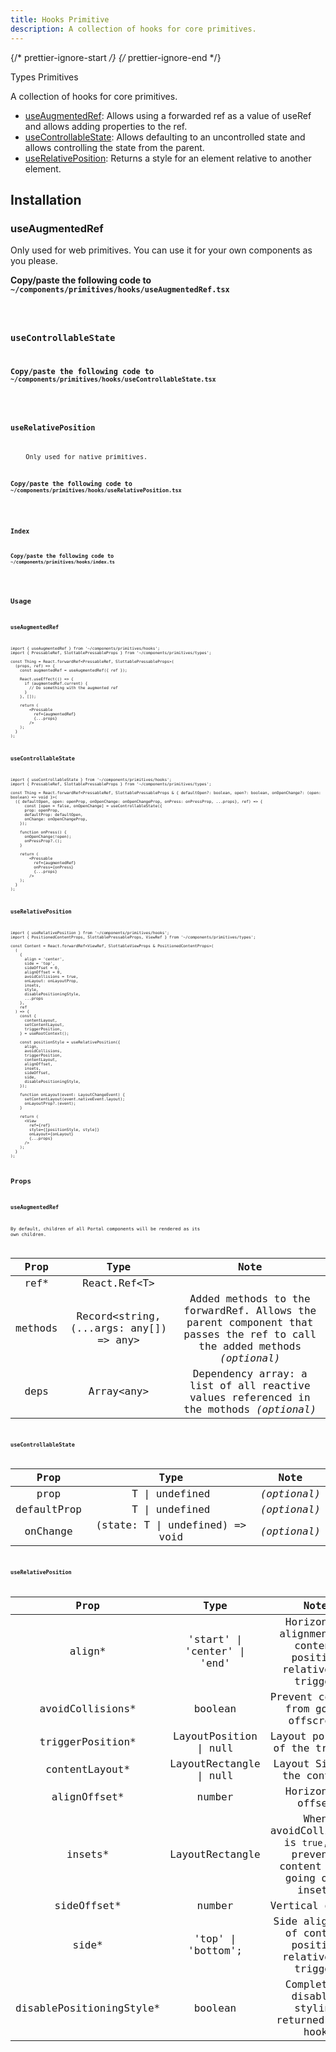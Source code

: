 ```yaml
---
title: Hooks Primitive
description: A collection of hooks for core primitives.
---
```


{/* prettier-ignore-start */}
{/* prettier-ignore-end */}


<LinkButton href="/primitives/types">
  Types Primitives
</LinkButton>

<br />

A collection of hooks for core primitives.

<Card title="Hooks">

- [useAugmentedRef](#useaugmentedref): Allows using a forwarded ref as a value of useRef and allows adding properties to the ref.
- [useControllableState](#usecontrollablestate): Allows defaulting to an uncontrolled state and allows controlling the state from the parent.
- [useRelativePosition](#userelativeposition): Returns a style for an element relative to another element.

</Card>

## Installation

### useAugmentedRef

<Aside>
    Only used for web primitives. You can use it for your own components as you please.
</Aside>

**Copy/paste the following code to  `~/components/primitives/hooks/useAugmentedRef.tsx`**

<Code code={importedUseAugmentedRefCode} lang="tsx" title="~/components/primitives/hooks/useAugmentedRef.tsx" />

### useControllableState

**Copy/paste the following code to  `~/components/primitives/hooks/useControllableState.tsx`**

<Code code={importedUseControllableStateCode} lang="tsx" title="~/components/primitives/hooks/useControllableState.tsx" />

### useRelativePosition

<Aside>
    Only used for native primitives.
</Aside>

**Copy/paste the following code to  `~/components/primitives/hooks/useRelativePosition.tsx`**

<Code code={importedUseRelativePositionCode} lang="tsx" title="~/components/primitives/hooks/useRelativePosition.tsx" />

### Index

**Copy/paste the following code to  `~/components/primitives/hooks/index.ts`**

<Code code={importedIndexCode} lang="ts" title="~/components/primitives/hooks/index.ts" />

## Usage

### useAugmentedRef

```tsx
import { useAugmentedRef } from '~/components/primitives/hooks';
import { PressableRef, SlottablePressableProps } from '~/components/primitives/types';

const Thing = React.forwardRef<PressableRef, SlottablePressableProps>(
  (props, ref) => {
    const augmentedRef = useAugmentedRef({ ref });

    React.useEffect(() => {
      if (augmentedRef.current) {
        // Do something with the augmented ref
      }
    }, []);
    
    return (
        <Pressable
          ref={augmentedRef}
          {...props}
        />
    );
  }
);
```

### useControllableState

```tsx
import { useControllableState } from '~/components/primitives/hooks';
import { PressableRef, SlottablePressableProps } from '~/components/primitives/types';

const Thing = React.forwardRef<PressableRef, SlottablePressableProps & { defaultOpen?: boolean, open?: boolean, onOpenChange?: (open: boolean) => void }>(
  ({ defaultOpen, open: openProp, onOpenChange: onOpenChangeProp, onPress: onPressProp, ...props}, ref) => {
      const [open = false, onOpenChange] = useControllableState({
      prop: openProp,
      defaultProp: defaultOpen,
      onChange: onOpenChangeProp,
    });

    function onPress() {
      onOpenChange(!open);
      onPressProp?.();
    }
    
    return (
        <Pressable
          ref={augmentedRef}
          onPress={onPress}
          {...props}
        />
    );
  }
);
```

### useRelativePosition

```tsx
import { useRelativePosition } from '~/components/primitives/hooks';
import { PositionedContentProps, SlottablePressableProps, ViewRef } from '~/components/primitives/types';

const Content = React.forwardRef<ViewRef, SlottableViewProps & PositionedContentProps>(
  (
    {
      align = 'center',
      side = 'top',
      sideOffset = 0,
      alignOffset = 0,
      avoidCollisions = true,
      onLayout: onLayoutProp,
      insets,
      style,
      disablePositioningStyle,
      ...props
    },
    ref
  ) => {
    const {
      contentLayout,
      setContentLayout,
      triggerPosition,
    } = useRootContext();

    const positionStyle = useRelativePosition({
      align,
      avoidCollisions,
      triggerPosition,
      contentLayout,
      alignOffset,
      insets,
      sideOffset,
      side,
      disablePositioningStyle,
    });

    function onLayout(event: LayoutChangeEvent) {
      setContentLayout(event.nativeEvent.layout);
      onLayoutProp?.(event);
    }

    return (
      <View
        ref={ref}
        style={[positionStyle, style]}
        onLayout={onLayout}
        {...props}
      />
    );
  }
);
```

## Props

### useAugmentedRef

By default, children of all Portal components will be rendered as its own children.

| Prop |       Type        |                   Note                   |
| :--: | :---------------: | :--------------------------------------: |
| ref* |  React.Ref\<T> |   | forwardedRef
| methods |  Record\<string, (...args: any[]) => any>|  Added methods to the forwardRef. Allows the parent component that passes the ref to call the added methods _(optional)_ |
| deps |  Array\<any> |  Dependency array: a list of all reactive values referenced in the mothods _(optional)_ |

### useControllableState

|   Prop   |       Type        |                                         Note                                          |
| :------: | :---------------: | :-----------------------------------------------------------------------------------: |
|   prop  | T \| undefined            | _(optional)_  |
| defaultProp | T \| undefined           |  _(optional)_            |
| onChange | (state: T \| undefined) => void           |  _(optional)_            |

### useRelativePosition

|   Prop   |       Type        |                                         Note                                          |
| :------: | :---------------: | :-----------------------------------------------------------------------------------: |
|   align*  |  'start' \| 'center' \| 'end'   | Horizontal alignment of content position relative to trigger |
|   avoidCollisions*  |   boolean  | Prevent content from going offscreen |
|   triggerPosition*  |  LayoutPosition \| null   | Layout position of the trigger |
|   contentLayout*  |  LayoutRectangle \| null   | Layout Size of the content |
|   alignOffset*  |   number  | Horizontal offset |
|   insets*  |   LayoutRectangle  | When avoidCollisions is `true`, it prevents content from going over insets |
|   sideOffset*  |   number  | Vertical offset |
|   side*  |  'top' \| 'bottom';   | Side alignment of content position relative to trigger |
|   disablePositioningStyle*  |   boolean  | Completely disables styling returned from hook |